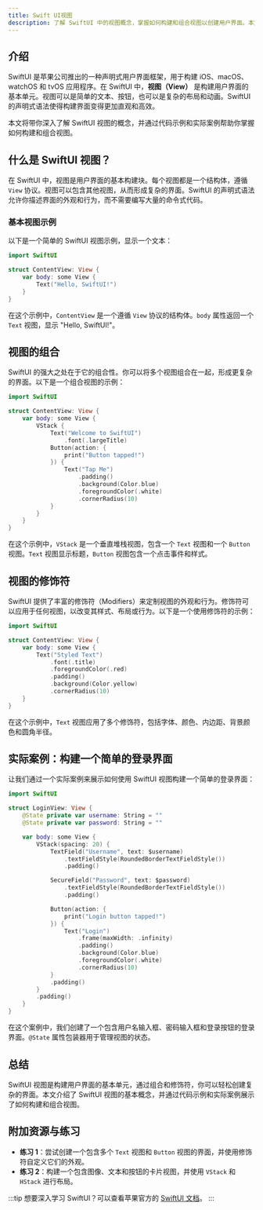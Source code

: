 ```yaml
---
title: Swift UI视图
description: 了解 SwiftUI 中的视图概念，掌握如何构建和组合视图以创建用户界面。本文适合初学者，包含代码示例和实际案例。
---
```


## 介绍

SwiftUI 是苹果公司推出的一种声明式用户界面框架，用于构建 iOS、macOS、watchOS 和 tvOS 应用程序。在 SwiftUI 中，**视图（View）** 是构建用户界面的基本单元。视图可以是简单的文本、按钮，也可以是复杂的布局和动画。SwiftUI 的声明式语法使得构建界面变得更加直观和高效。

本文将带你深入了解 SwiftUI 视图的概念，并通过代码示例和实际案例帮助你掌握如何构建和组合视图。

## 什么是 SwiftUI 视图？

在 SwiftUI 中，视图是用户界面的基本构建块。每个视图都是一个结构体，遵循 `View` 协议。视图可以包含其他视图，从而形成复杂的界面。SwiftUI 的声明式语法允许你描述界面的外观和行为，而不需要编写大量的命令式代码。

### 基本视图示例

以下是一个简单的 SwiftUI 视图示例，显示一个文本：

```swift
import SwiftUI

struct ContentView: View {
    var body: some View {
        Text("Hello, SwiftUI!")
    }
}
```

在这个示例中，`ContentView` 是一个遵循 `View` 协议的结构体。`body` 属性返回一个 `Text` 视图，显示 "Hello, SwiftUI!"。

## 视图的组合

SwiftUI 的强大之处在于它的组合性。你可以将多个视图组合在一起，形成更复杂的界面。以下是一个组合视图的示例：

```swift
import SwiftUI

struct ContentView: View {
    var body: some View {
        VStack {
            Text("Welcome to SwiftUI")
                .font(.largeTitle)
            Button(action: {
                print("Button tapped!")
            }) {
                Text("Tap Me")
                    .padding()
                    .background(Color.blue)
                    .foregroundColor(.white)
                    .cornerRadius(10)
            }
        }
    }
}
```

在这个示例中，`VStack` 是一个垂直堆栈视图，包含一个 `Text` 视图和一个 `Button` 视图。`Text` 视图显示标题，`Button` 视图包含一个点击事件和样式。

## 视图的修饰符

SwiftUI 提供了丰富的修饰符（Modifiers）来定制视图的外观和行为。修饰符可以应用于任何视图，以改变其样式、布局或行为。以下是一个使用修饰符的示例：

```swift
import SwiftUI

struct ContentView: View {
    var body: some View {
        Text("Styled Text")
            .font(.title)
            .foregroundColor(.red)
            .padding()
            .background(Color.yellow)
            .cornerRadius(10)
    }
}
```

在这个示例中，`Text` 视图应用了多个修饰符，包括字体、颜色、内边距、背景颜色和圆角半径。

## 实际案例：构建一个简单的登录界面

让我们通过一个实际案例来展示如何使用 SwiftUI 视图构建一个简单的登录界面：

```swift
import SwiftUI

struct LoginView: View {
    @State private var username: String = ""
    @State private var password: String = ""

    var body: some View {
        VStack(spacing: 20) {
            TextField("Username", text: $username)
                .textFieldStyle(RoundedBorderTextFieldStyle())
                .padding()

            SecureField("Password", text: $password)
                .textFieldStyle(RoundedBorderTextFieldStyle())
                .padding()

            Button(action: {
                print("Login button tapped!")
            }) {
                Text("Login")
                    .frame(maxWidth: .infinity)
                    .padding()
                    .background(Color.blue)
                    .foregroundColor(.white)
                    .cornerRadius(10)
            }
            .padding()
        }
        .padding()
    }
}
```

在这个案例中，我们创建了一个包含用户名输入框、密码输入框和登录按钮的登录界面。`@State` 属性包装器用于管理视图的状态。

## 总结

SwiftUI 视图是构建用户界面的基本单元，通过组合和修饰符，你可以轻松创建复杂的界面。本文介绍了 SwiftUI 视图的基本概念，并通过代码示例和实际案例展示了如何构建和组合视图。

## 附加资源与练习

- **练习 1**：尝试创建一个包含多个 `Text` 视图和 `Button` 视图的界面，并使用修饰符自定义它们的外观。
- **练习 2**：构建一个包含图像、文本和按钮的卡片视图，并使用 `VStack` 和 `HStack` 进行布局。

:::tip
想要深入学习 SwiftUI？可以查看苹果官方的 [SwiftUI 文档](https://developer.apple.com/documentation/swiftui/)。
:::
